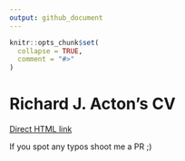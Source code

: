 ```yaml
---
output: github_document
---
```


<!-- README.md is generated from README.Rmd. Please edit that file -->

```r
knitr::opts_chunk$set(
  collapse = TRUE,
  comment = "#>"
)
```
# Richard J. Acton's CV

<!-- badges: start -->
<!-- badges: end -->

[Direct HTML link](https://richardjacton.github.io/CV/RichardJActon_CV.html)

If you spot any typos shoot me a PR ;)


